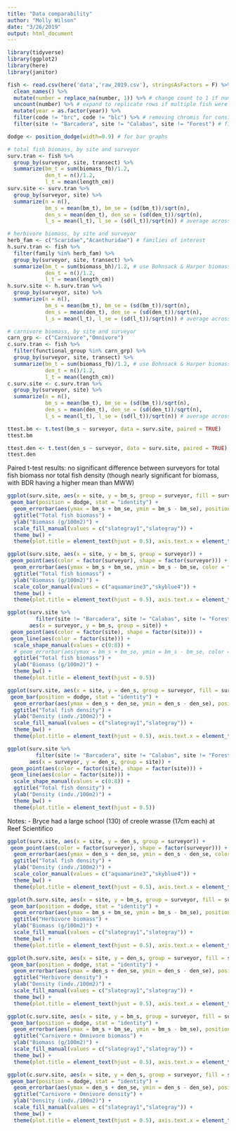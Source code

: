 ```yaml
---
title: "Data comparability"
author: "Molly Wilson"
date: "3/26/2019"
output: html_document
---
```


```r
library(tidyverse)
library(ggplot2)
library(here)
library(janitor)
```


```r
fish <- read.csv(here('data','raw_2019.csv'), stringsAsFactors = F) %>% 
  clean_names() %>%
  mutate(number = replace_na(number, 1)) %>% # change count to 1 if number was not entered
  uncount(number) %>% # expand to replicate rows if multiple fish were recorded
  mutate(year = as.factor(year)) %>%
  filter(code != "brc", code != "blc") %>% # removing chromis for consistency
  filter(site != "Barcadera", site != "Calabas", site != "Forest") # filter out sites that MWW did not survey, plus Calabas where BDR had only 1 transect

dodge <- position_dodge(width=0.9) # for bar graphs
```

```r
# total fish biomass, by site and surveyor
surv.tran <- fish %>% 
  group_by(surveyor, site, transect) %>% 
  summarize(bm_t = sum(biomass_fb)/1.2, 
            den_t = n()/1.2, 
            l_t = mean(length_cm))
surv.site <- surv.tran %>% 
  group_by(surveyor, site) %>% 
  summarize(n = n(), 
            bm_s = mean(bm_t), bm_se = (sd(bm_t))/sqrt(n), 
            den_s = mean(den_t), den_se = (sd(den_t))/sqrt(n), 
            l_s = mean(l_t), l_se = (sd(l_t))/sqrt(n)) # average across transects within each site

# herbivore biomass, by site and surveyor
herb_fam <- c("Scaridae","Acanthuridae") # families of interest
h.surv.tran <- fish %>% 
  filter(family %in% herb_fam) %>%
  group_by(surveyor, site, transect) %>% 
  summarize(bm_t = sum(biomass_bh)/1.2, # use Bohnsack & Harper biomass for consistency with past reports
            den_t = n()/1.2, 
            l_t = mean(length_cm))
h.surv.site <- h.surv.tran %>% 
  group_by(surveyor, site) %>% 
  summarize(n = n(), 
            bm_s = mean(bm_t), bm_se = (sd(bm_t))/sqrt(n), 
            den_s = mean(den_t), den_se = (sd(den_t))/sqrt(n), 
            l_s = mean(l_t), l_se = (sd(l_t))/sqrt(n)) # average across transects within each site

# carnivore biomass, by site and surveyor
carn_grp <- c("Carnivore","Omnivore")
c.surv.tran <- fish %>% 
  filter(functional_group %in% carn_grp) %>%
  group_by(surveyor, site, transect) %>% 
  summarize(bm_t = sum(biomass_fb)/1.2, # use Bohnsack & Harper biomass for consistency with past reports
            den_t = n()/1.2, 
            l_t = mean(length_cm))
c.surv.site <- c.surv.tran %>% 
  group_by(surveyor, site) %>% 
  summarize(n = n(), 
            bm_s = mean(bm_t), bm_se = (sd(bm_t))/sqrt(n), 
            den_s = mean(den_t), den_se = (sd(den_t))/sqrt(n), 
            l_s = mean(l_t), l_se = (sd(l_t))/sqrt(n)) # average across transects within each site

```

```r
ttest.bm <- t.test(bm_s ~ surveyor, data = surv.site, paired = TRUE)
ttest.bm

ttest.den <- t.test(den_s ~ surveyor, data = surv.site, paired = TRUE)
ttest.den
```
Paired t-test results: no significant difference between surveyors for total fish biomass nor total fish density (though nearly significant for biomass, with BDR having a higher mean than MWW)

```r
ggplot(surv.site, aes(x = site, y = bm_s, group = surveyor, fill = surveyor)) +
 geom_bar(position = dodge, stat = "identity") + 
  geom_errorbar(aes(ymax = bm_s + bm_se, ymin = bm_s - bm_se), position = dodge, width = 0.25) +
  ggtitle("Total fish biomass") +
  ylab("Biomass (g/100m2)") +
  scale_fill_manual(values = c("slategray1","slategray")) +
  theme_bw() +
  theme(plot.title = element_text(hjust = 0.5), axis.text.x = element_text(angle = 90, hjust = 1))
```

```r
ggplot(surv.site, aes(x = site, y = bm_s, group = surveyor)) +
 geom_point(aes(color = factor(surveyor), shape = factor(surveyor))) + 
  geom_errorbar(aes(ymax = bm_s + bm_se, ymin = bm_s - bm_se, color = factor(surveyor)), width = 0.25) +
  ggtitle("Total fish biomass") +
  ylab("Biomass (g/100m2)") +
  scale_color_manual(values = c("aquamarine3","skyblue4")) +
  theme_bw() +
  theme(plot.title = element_text(hjust = 0.5), axis.text.x = element_text(angle = 90, hjust = 1))
```

```r
ggplot(surv.site %>%
         filter(site != "Barcadera", site != "Calabas", site != "Forest"),
       aes(x = surveyor, y = bm_s, group = site)) +
 geom_point(aes(color = factor(site), shape = factor(site))) + 
 geom_line(aes(color = factor(site))) +
  scale_shape_manual(values = c(0:8)) +
  # geom_errorbar(aes(ymax = bm_s + bm_se, ymin = bm_s - bm_se, color = factor(site)), width = 0.25) +
  ggtitle("Total fish biomass") +
  ylab("Biomass (g/100m2)") +
  theme_bw() +
  theme(plot.title = element_text(hjust = 0.5))
```

```r
ggplot(surv.site, aes(x = site, y = den_s, group = surveyor, fill = surveyor)) +
 geom_bar(position = dodge, stat = "identity") + 
  geom_errorbar(aes(ymax = den_s + den_se, ymin = den_s - den_se), position = dodge, width = 0.25) +
  ggtitle("Total fish density") +
  ylab("Density (indv./100m2)") +
  scale_fill_manual(values = c("slategray1","slategray")) +
  theme_bw() +
  theme(plot.title = element_text(hjust = 0.5), axis.text.x = element_text(angle = 90, hjust = 1))
```

```r
ggplot(surv.site %>%
         filter(site != "Barcadera", site != "Calabas", site != "Forest"),
       aes(x = surveyor, y = den_s, group = site)) +
 geom_point(aes(color = factor(site), shape = factor(site))) + 
 geom_line(aes(color = factor(site))) +
  scale_shape_manual(values = c(0:8)) +
  ggtitle("Total fish density") +
  ylab("Density (indv./100m2)") +
  theme_bw() +
  theme(plot.title = element_text(hjust = 0.5))
```


Notes:
- Bryce had a large school (130) of creole wrasse (17cm each) at Reef Scientifico
```r
ggplot(surv.site, aes(x = site, y = den_s, group = surveyor)) +
 geom_point(aes(color = factor(surveyor), shape = factor(surveyor))) + 
  geom_errorbar(aes(ymax = den_s + den_se, ymin = den_s - den_se, color = factor(surveyor)), width = 0.25) +
  ggtitle("Total fish density") +
  ylab("Density (indv./100m2)") +
  scale_color_manual(values = c("aquamarine3","skyblue4")) +
  theme_bw() +
  theme(plot.title = element_text(hjust = 0.5), axis.text.x = element_text(angle = 90, hjust = 1))
```

```r
ggplot(h.surv.site, aes(x = site, y = bm_s, group = surveyor, fill = surveyor)) +
 geom_bar(position = dodge, stat = "identity") + 
  geom_errorbar(aes(ymax = bm_s + bm_se, ymin = bm_s - bm_se), position = dodge, width = 0.25) +
  ggtitle("Herbivore biomass") +
  ylab("Biomass (g/100m2)") +
  scale_fill_manual(values = c("slategray1","slategray")) +
  theme_bw() +
  theme(plot.title = element_text(hjust = 0.5), axis.text.x = element_text(angle = 90, hjust = 1))
```

```r
ggplot(h.surv.site, aes(x = site, y = den_s, group = surveyor, fill = surveyor)) +
 geom_bar(position = dodge, stat = "identity") + 
  geom_errorbar(aes(ymax = den_s + den_se, ymin = den_s - den_se), position = dodge, width = 0.25) +
  ggtitle("Herbivore density") +
  ylab("Density (indv./100m2)") +
  scale_fill_manual(values = c("slategray1","slategray")) +
  theme_bw() +
  theme(plot.title = element_text(hjust = 0.5), axis.text.x = element_text(angle = 90, hjust = 1))
```


```r
ggplot(c.surv.site, aes(x = site, y = bm_s, group = surveyor, fill = surveyor)) +
 geom_bar(position = dodge, stat = "identity") + 
  geom_errorbar(aes(ymax = bm_s + bm_se, ymin = bm_s - bm_se), position = dodge, width = 0.25) +
  ggtitle("Carnivore + Omnivore biomass") +
  ylab("Biomass (g/100m2)") +
  scale_fill_manual(values = c("slategray1","slategray")) +
  theme_bw() +
  theme(plot.title = element_text(hjust = 0.5), axis.text.x = element_text(angle = 90, hjust = 1))
```

```r
ggplot(c.surv.site, aes(x = site, y = den_s, group = surveyor, fill = surveyor)) +
 geom_bar(position = dodge, stat = "identity") + 
  geom_errorbar(aes(ymax = den_s + den_se, ymin = den_s - den_se), position = dodge, width = 0.25) +
  ggtitle("Carnivore + Omnivore density") +
  ylab("Density (indv./100m2)") +
  scale_fill_manual(values = c("slategray1","slategray")) +
  theme_bw() +
  theme(plot.title = element_text(hjust = 0.5), axis.text.x = element_text(angle = 90, hjust = 1))
```